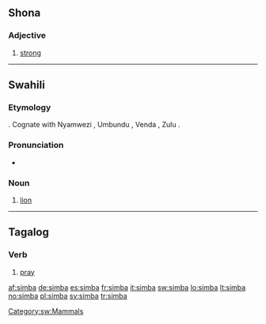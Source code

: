 {{also|Simba}}
==Shona==

===Adjective===
{{infl|sn|adjective}}

# [[strong]]

----

==Swahili==
===Etymology===
{{proto|Bantu|cimba|lang=sw}}.  Cognate with Nyamwezi {{term|nshimba}}, Umbundu {{term|simbe}}, Venda {{term|tsimba}}, Zulu {{term|nsimba}}.

===Pronunciation===
*{{IPA|/simbɑ/|lang=sw}}

===Noun===
{{infl|sw|noun}}

# [[lion]]

[[Category:sw:Mammals]]

----

==Tagalog==

===Verb===
{{infl|tl|verb}}

# [[pray]]

[[af:simba]]
[[de:simba]]
[[es:simba]]
[[fr:simba]]
[[it:simba]]
[[sw:simba]]
[[lo:simba]]
[[lt:simba]]
[[no:simba]]
[[pl:simba]]
[[sv:simba]]
[[tr:simba]]